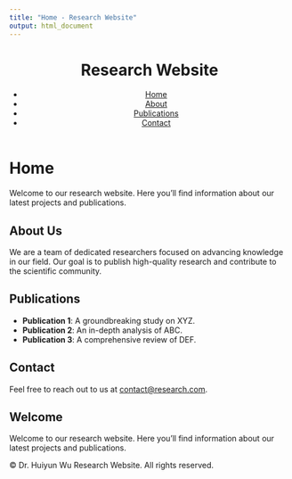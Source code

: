 ```yaml
---
title: "Home - Research Website"
output: html_document
---
```


<header>
  <h1>Research Website</h1>
  <nav>
    <ul>
      <li><a href="index.html">Home</a></li>
      <li><a href="about.html">About</a></li>
      <li><a href="publications.html">Publications</a></li>
      <li><a href="contact.html">Contact</a></li>
    </ul>
  </nav>
</header>

# Home

Welcome to our research website. Here you'll find information about our latest projects and publications.

## About Us

We are a team of dedicated researchers focused on advancing knowledge in our field. Our goal is to publish high-quality research and contribute to the scientific community.

## Publications

- **Publication 1**: A groundbreaking study on XYZ.
- **Publication 2**: An in-depth analysis of ABC.
- **Publication 3**: A comprehensive review of DEF.

## Contact

Feel free to reach out to us at [contact@research.com](mailto:contact@research.com).

<main>
<section id="home">
  <h2>Welcome</h2>
  <p>Welcome to our research website. Here you'll find information about our latest projects and publications.</p>
</section>
</main>

<footer>
  <p>&copy; Dr. Huiyun Wu Research Website. All rights reserved.</p>
</footer>

